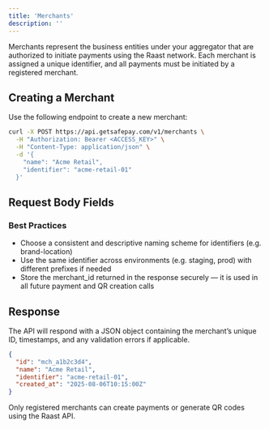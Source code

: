 ```yaml
---
title: 'Merchants'
description: ''
---
```


Merchants represent the business entities under your aggregator that are authorized to initiate payments using the Raast network. Each merchant is assigned a unique identifier, and all payments must be initiated by a registered merchant.

## Creating a Merchant

Use the following endpoint to create a new merchant:

```bash
curl -X POST https://api.getsafepay.com/v1/merchants \
  -H "Authorization: Bearer <ACCESS_KEY>" \
  -H "Content-Type: application/json" \
  -d '{
    "name": "Acme Retail",
    "identifier": "acme-retail-01"
  }'
```

## Request Body Fields

### Best Practices

- Choose a consistent and descriptive naming scheme for identifiers (e.g. brand-location)
- Use the same identifier across environments (e.g. staging, prod) with different prefixes if needed
- Store the merchant_id returned in the response securely — it is used in all future payment and QR creation calls

## Response

The API will respond with a JSON object containing the merchant’s unique ID, timestamps, and any validation errors if applicable.

```json
{
  "id": "mch_a1b2c3d4",
  "name": "Acme Retail",
  "identifier": "acme-retail-01",
  "created_at": "2025-08-06T10:15:00Z"
}
```

Only registered merchants can create payments or generate QR codes using the Raast API.
